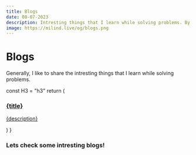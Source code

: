 ```yaml
---
title: Blogs
date: 08-07-2023
description: Intresting things that I learn while solving problems. By Milind Mishra.
image: https://milind.live/og/blogs.png
---
```


# Blogs

Generally, I like to share the intresting things that I learn while solving problems.

  const H3 = "h3"
  return (
    <a className="insite-card block font-semibold" href={url} target="_blank">
      <H3>{title}</H3>
      <p>{description}</p>
    </a>
  )
}

### Lets check some intresting blogs!

<div
  style={{
    display: "flex",
    gap: "1rem",
    flexWrap: "wrap",
    marginTop: "1.25rem",
  }}
>
  <Insite
    title="Hashnode Blogs"
    url="https://blog.milind.live"
    description="Full time job hinders quality content."
  />
</div>
